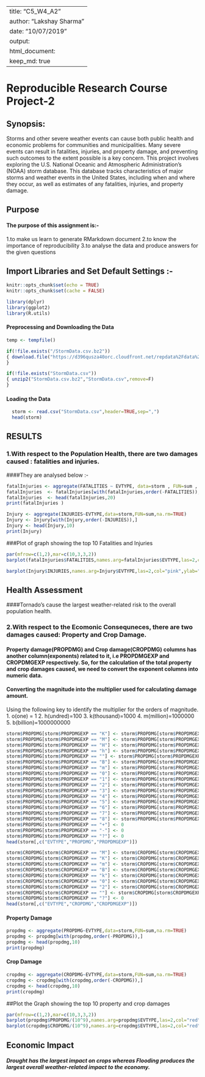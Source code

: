 -----------------------------------------------------------------------------------------------------------
title: "C5_W4_A2"
author: "Lakshay Sharma"
date: "10/07/2019"
output:
  html_document:
    keep_md: true
---------------------------------------------------------------------------------------------------------
#                              **Reproducible Research Course Project-2**

## **Synopsis:**
Storms and other severe weather events can cause both public health and economic problems for communities and municipalities. Many severe events can result in fatalities, injuries, and property damage, and preventing such outcomes to the extent possible is a key concern.
This project involves exploring the U.S. National Oceanic and Atmospheric Administration's (NOAA) storm database. This database tracks characteristics of major storms and weather events in the United States, including when and where they occur, as well as estimates of any fatalities, injuries, and property damage.

## Purpose
#### The purpose of this assignment is:-
  1.to make us learn to generate RMarkdown document
  2.to know the importance of reproducibility
  3.to analyse the data and produce answers for the given questions

## Import Libraries and Set Default Settings :-
```r
knitr::opts_chunk$set(echo = TRUE)
knitr::opts_chunk$set(cache = FALSE)

library(dplyr)
library(ggplot2)
library(R.utils)
```

#### Preprocessing and Downloading the Data
```r
temp <- tempfile()

if(!file.exists("/StormData.csv.bz2"))
{ download.file("https://d396qusza40orc.cloudfront.net/repdata%2Fdata%2FStormData.csv.bz2",          destfile="./StormData.csv.bz2") 
}

if(!file.exists("StormData.csv"))
{ unzip2("StormData.csv.bz2","StormData.csv",remove=F)
}
```

#### Loading the Data
```r
  storm <- read.csv("StormData.csv",header=TRUE,sep=",")
  head(storm)
```

## **RESULTS**
### 1.With respect to the Population Health, there are two damages caused : **fatalities and injuries**.

####They are analysed below :-

```r
fatalInjuries <- aggregate(FATALITIES ~ EVTYPE, data=storm , FUN=sum , na.rm=TRUE)
fatalInjuries  <- fatalInjuries[with(fatalInjuries,order(-FATALITIES)),]
fatalInjuries  <- head(fatalInjuries,20)
print(fatalInjuries )
````

```r
Injury <- aggregate(INJURIES~EVTYPE,data=storm,FUN=sum,na.rm=TRUE)
Injury <- Injury[with(Injury,order(-INJURIES)),]
Injury <- head(Injury,10)
print(Injury)
```

###Plot of graph showing the top 10 Fatalities and Injuries
```r
par(mfrow=c(1,2),mar=c(10,3,3,2))
barplot(fatalInjuries$FATALITIES,names.arg=fatalInjuries$EVTYPE,las=2,col="pink",ylab="Fatalities",main="Harmful Events - Fatalities")

barplot(Injury$INJURIES,names.arg=Injury$EVTYPE,las=2,col="pink",ylab="injuries",main="Harmful Events - Injuries")

```

## **Health Assessment**
####Tornado's cause the largest weather-related risk to the overall population health.

### 2.With respect to the Ecomonic Consequneces, there are two damages caused: **Property and Crop Damage**.

#### Property damage(PROPDMG) and Crop damage(CROPDMG) columns has another column(exponents) related to it, i.e PROPDMGEXP and CROPDMGEXP respectively. So, for the calculation of the total property and crop damages caused, we need to convert the exponent columns into numeric data.

#### Converting the magnitude into the multiplier used for calculating damage amount.
Using the following key to identify the multiplier for the orders of magnitude.
1. o(one) = 1
2. h(undred)=100
3. k(thousand)=1000
4. m(million)=1000000
5. b(billion)=1000000000

```r

storm$PROPDMG[storm$PROPDMGEXP == "K"] <- storm$PROPDMG[storm$PROPDMGEXP == "K"] * 1000
storm$PROPDMG[storm$PROPDMGEXP == "M"] <- storm$PROPDMG[storm$PROPDMGEXP == "M"] * (10^6)
storm$PROPDMG[storm$PROPDMGEXP == "H"] <- storm$PROPDMG[storm$PROPDMGEXP == "H"] * 100
storm$PROPDMG[storm$PROPDMGEXP == "h"] <- storm$PROPDMG[storm$PROPDMGEXP == "h"] * 100
storm$PROPDMG[storm$PROPDMGEXP == ""] <- storm$PROPDMG[storm$PROPDMGEXP == ""] * 1
storm$PROPDMG[storm$PROPDMGEXP == "B"] <- storm$PROPDMG[storm$PROPDMGEXP == "B"] * (10^9)
storm$PROPDMG[storm$PROPDMGEXP == "m"] <- storm$PROPDMG[storm$PROPDMGEXP == "m"] * (10^6)
storm$PROPDMG[storm$PROPDMGEXP == "0"] <- storm$PROPDMG[storm$PROPDMGEXP == "0"] * 1
storm$PROPDMG[storm$PROPDMGEXP == "1"] <- storm$PROPDMG[storm$PROPDMGEXP == "1"] * 10
storm$PROPDMG[storm$PROPDMGEXP == "2"] <- storm$PROPDMG[storm$PROPDMGEXP == "2"] * 100
storm$PROPDMG[storm$PROPDMGEXP == "3"] <- storm$PROPDMG[storm$PROPDMGEXP == "3"] * 1000
storm$PROPDMG[storm$PROPDMGEXP == "4"] <- storm$PROPDMG[storm$PROPDMGEXP == "4"] * (10^4)
storm$PROPDMG[storm$PROPDMGEXP == "5"] <- storm$PROPDMG[storm$PROPDMGEXP == "5"] * (10^5)
storm$PROPDMG[storm$PROPDMGEXP == "6"] <- storm$PROPDMG[storm$PROPDMGEXP == "6"] * (10^6)
storm$PROPDMG[storm$PROPDMGEXP == "7"] <- storm$PROPDMG[storm$PROPDMGEXP == "7"] * (10^7)
storm$PROPDMG[storm$PROPDMGEXP == "8"] <- storm$PROPDMG[storm$PROPDMGEXP == "8"] * (10^8)
storm$PROPDMG[storm$PROPDMGEXP == "+"] <- 0
storm$PROPDMG[storm$PROPDMGEXP == "-"] <- 0
storm$PROPDMG[storm$PROPDMGEXP == "?"] <- 0
head(storm[,c("EVTYPE","PROPDMG","PROPDMGEXP")])

```

```r
storm$CROPDMG[storm$CROPDMGEXP == "M"] <- storm$CROPDMG[storm$CROPDMGEXP == "M"] * (10^6)
storm$CROPDMG[storm$CROPDMGEXP == "K"] <- storm$CROPDMG[storm$CROPDMGEXP == "K"] * 1000
storm$CROPDMG[storm$CROPDMGEXP == "m"] <- storm$CROPDMG[storm$CROPDMGEXP == "m"] * (10^6)
storm$CROPDMG[storm$CROPDMGEXP == "B"] <- storm$CROPDMG[storm$CROPDMGEXP == "B"] * (10^9)
storm$CROPDMG[storm$CROPDMGEXP == "k"] <- storm$CROPDMG[storm$CROPDMGEXP == "k"] * 1000
storm$CROPDMG[storm$CROPDMGEXP == "0"] <- storm$CROPDMG[storm$CROPDMGEXP == "0"] * 1
storm$CROPDMG[storm$CROPDMGEXP == "2"] <- storm$CROPDMG[storm$CROPDMGEXP == "2"] * 100
storm$CROPDMG[storm$CROPDMGEXP == ""] <- storm$CROPDMG[storm$CROPDMGEXP == ""] * 1
storm$CROPDMG[storm$CROPDMGEXP == "?"] <- 0
head(storm[,c("EVTYPE","CROPDMG","CROPDMGEXP")])
```

#### Property Damage
```r
propdmg <- aggregate(PROPDMG~EVTYPE,data=storm,FUN=sum,na.rm=TRUE)
propdmg <- propdmg[with(propdmg,order(-PROPDMG)),]
propdmg <- head(propdmg,10)
print(propdmg)

```

#### Crop Damage
```r
cropdmg <- aggregate(CROPDMG~EVTYPE,data=storm,FUN=sum,na.rm=TRUE)
cropdmg <- cropdmg[with(cropdmg,order(-CROPDMG)),]
cropdmg <- head(cropdmg,10)
print(cropdmg)
```



##Plot the Graph showing the top 10 property and crop damages
```r
par(mfrow=c(1,2),mar=c(10,3,3,2))
barplot(propdmg$PROPDMG/(10^9),names.arg=propdmg$EVTYPE,las=2,col="red",ylab="Prop.damage(billions)",main="Economic Consequences on Property Damages")
barplot(cropdmg$CROPDMG/(10^9),names.arg=cropdmg$EVTYPE,las=2,col="red",ylab="Crop damage(billions)",main="Economic Consequences on Crop Damages")
```

## **Economic Impact**
##### Drought has the largest impact on crops whereas Flooding produces the largest overall weather-related impact to the economy.









